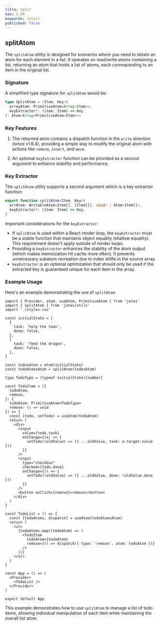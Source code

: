 ```yaml
---
title: Split
nav: 3.99
keywords: select
published: false
---
```


## splitAtom

The `splitAtom` utility is designed for scenarios where you need to obtain an atom for each element in a list. It operates on read/write atoms containing a list, returning an atom that holds a list of atoms, each corresponding to an item in the original list.

### Signature

A simplified type signature for `splitAtom` would be:

```ts
type SplitAtom = <Item, Key>(
  arrayAtom: PrimitiveAtom<Array<Item>>,
  keyExtractor?: (item: Item) => Key
): Atom<Array<PrimitiveAtom<Item>>>
```

### Key Features

1. The returned atom contains a dispatch function in the `write` direction (since v1.6.4), providing a simple way to modify the original atom with actions like `remove`, `insert`, and `move`.

2. An optional `keyExtractor` function can be provided as a second argument to enhance stability and performance.

### Key Extractor

The `splitAtom` utility supports a second argument which is a key extractor function:

```ts
export function splitAtom<Item, Key>(
  arrAtom: WritableAtom<Item[], [Item[]], void> | Atom<Item[]>,
  keyExtractor?: (item: Item) => Key,
)
```

Important considerations for the `keyExtractor`:

- If `splitAtom` is used within a React render loop, the `keyExtractor` must be a stable function that maintains object equality (shallow equality). This requirement doesn't apply outside of render loops.
- Providing a `keyExtractor` enhances the stability of the atom output (which makes memoization hit cache more often). It prevents unnecessary subatom recreation due to index shifts in the source array.
- `keyExtractor` is an optional optimization that should only be used if the extracted key is guaranteed unique for each item in the array.

### Example Usage

Here's an example demonstrating the use of `splitAtom`:

<CodeSandbox id="s4hvgo" />

```tsx
import { Provider, atom, useAtom, PrimitiveAtom } from 'jotai'
import { splitAtom } from 'jotai/utils'
import './styles.css'

const initialState = [
  {
    task: 'help the town',
    done: false,
  },
  {
    task: 'feed the dragon',
    done: false,
  },
]

const todosAtom = atom(initialState)
const todoAtomsAtom = splitAtom(todosAtom)

type TodoType = (typeof initialState)[number]

const TodoItem = ({
  todoAtom,
  remove,
}: {
  todoAtom: PrimitiveAtom<TodoType>
  remove: () => void
}) => {
  const [todo, setTodo] = useAtom(todoAtom)
  return (
    <div>
      <input
        value={todo.task}
        onChange={(e) => {
          setTodo((oldValue) => ({ ...oldValue, task: e.target.value }))
        }}
      />
      <input
        type="checkbox"
        checked={todo.done}
        onChange={() => {
          setTodo((oldValue) => ({ ...oldValue, done: !oldValue.done }))
        }}
      />
      <button onClick={remove}>remove</button>
    </div>
  )
}

const TodoList = () => {
  const [todoAtoms, dispatch] = useAtom(todoAtomsAtom)
  return (
    <ul>
      {todoAtoms.map((todoAtom) => (
        <TodoItem
          todoAtom={todoAtom}
          remove={() => dispatch({ type: 'remove', atom: todoAtom })}
        />
      ))}
    </ul>
  )
}

const App = () => (
  <Provider>
    <TodoList />
  </Provider>
)

export default App
```

This example demonstrates how to use `splitAtom` to manage a list of todo items, allowing individual manipulation of each item while maintaining the overall list atom.
